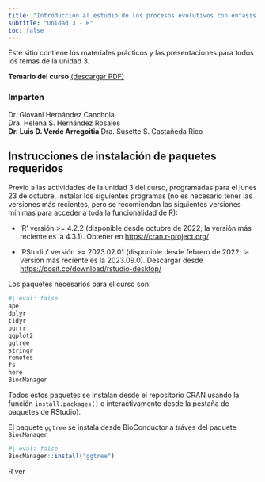 ```yaml
---
title: "Introducción al estudio de los procesos evolutivos con énfasis en métodos de secuenciación masiva 2024-1"
subtitle: "Unidad 3 - R"
toc: false
---
```



Este sitio contiene los materiales prácticos y las presentaciones para todos los temas de la unidad 3.

**Temario del curso** [(descargar PDF)](https://pcbiol.posgrado.unam.mx/programas_cursos/2024-1/introduccion_al_estudio_de_los_procesos_evolutivos_con_enfasis_en_metod._de_secuenciacion_masiva.pdf)

### Imparten

Dr. Giovani Hernández Canchola  
Dra. Helena S. Hernández Rosales  
**Dr. Luis D. Verde Arregoitia**
Dra. Susette S. Castañeda Rico

## Instrucciones de instalación de paquetes requeridos

Previo a las actividades de la unidad 3 del curso, programadas para el lunes 23 de octubre, instalar los siguientes programas (no es necesario tener las versiones más recientes, pero se recomiendan las siguientes versiones mínimas para acceder a toda la funcionalidad de R):

- ‘R’ versión >= 4.2.2 (disponible desde octubre de 2022; la versión más reciente es la 4.3.1). Obtener en [https://cran.r-project.org/](https://cran.r-project.org/)

- ‘RStudio’ versión >= 2023.02.01 (disponible desde febrero de 2022; la versión más reciente es la 2023.09.0). Descargar desde [https://posit.co/download/rstudio-desktop/](https://cran.r-project.org/)

Los paquetes necesarios para el curso son:

```r
#| eval: false
ape
dplyr
tidyr
purrr
ggplot2
ggtree
stringr
remotes
fs
here
BiocManager
```


Todos estos paquetes se instalan desde el repositorio CRAN usando la función `install.packages()` o interactivamente desde la pestaña de paquetes de RStudio).

El paquete `ggtree` se instala desde BioConductor a tráves del paquete `BiocManager`

```r
#| eval: false
BiocManager::install("ggtree")
```

R ver

```r

```





